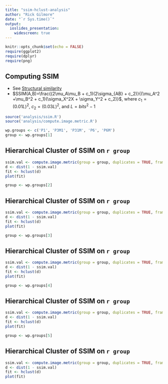 ```yaml
---
title: "ssim-hclust-analysis"
author: "Rick Gilmore"
date: "`r Sys.time()`"
output: 
  ioslides_presentation:
    widescreen: true
---
```


```r
knitr::opts_chunk$set(echo = FALSE)
require(ggplot2)
require(dplyr)
require(png)
```

## Computing SSIM

- See [Structural similarity](https://en.wikipedia.org/wiki/Structural_similarity)
- $SSIM(A,B)=\frac{(2\mu_A\mu_B + c_1)(2\sigma_{AB} + c_2)}{(\mu_A^2 +\mu_B^2 + c_1)(\sigma_X^2X + \sigma_Y^2 + c_2)}$, where $c_1=(0.01L)^2$, $c_2=(0.03L)^2$, and $L=bits^2-1$

```r
source('analysis/ssim.R')
source('analysis/compute.image.metric.R')

wp.groups <- c('P1', 'P3M1', 'P31M', 'P6', 'P6M')
group <- wp.groups[1]
```

## Hierarchical Cluster of SSIM on `r group`

<div class="centered">
```r
ssim.val <- compute.image.metric(group = group, duplicates = TRUE, frame=FALSE )
d <- dist(1 - ssim.val)
fit <- hclust(d)
plot(fit)

group <- wp.groups[2]
```
</div>

## Hierarchical Cluster of SSIM on `r group`

<div class="centered">
```r
ssim.val <- compute.image.metric(group = group, duplicates = TRUE, frame=FALSE )
d <- dist(1 - ssim.val)
fit <- hclust(d)
plot(fit)

group <- wp.groups[3]
```
</div>

## Hierarchical Cluster of SSIM on `r group`

<div class="centered">
```r
ssim.val <- compute.image.metric(group = group, duplicates = TRUE, frame=FALSE )
d <- dist(1 - ssim.val)
fit <- hclust(d)
plot(fit)

group <- wp.groups[4]
```
</div>

## Hierarchical Cluster of SSIM on `r group`

<div class="centered">
```r
ssim.val <- compute.image.metric(group = group, duplicates = TRUE, frame=FALSE )
d <- dist(1 - ssim.val)
fit <- hclust(d)
plot(fit)

group <- wp.groups[5]
```
</div>

## Hierarchical Cluster of SSIM on `r group`

<div class="centered">
```r
ssim.val <- compute.image.metric(group = group, duplicates = TRUE, frame=FALSE )
d <- dist(1 - ssim.val)
fit <- hclust(d)
plot(fit)
```
</div>
